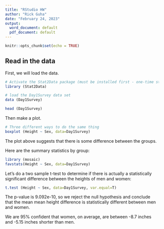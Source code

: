 ```yaml
---
title: "RStudio HW"
author: "Rick Guha"
date: "February 24, 2023"
output:
  word_document: default
  pdf_document: default
---
```


```r
knitr::opts_chunk$set(echo = TRUE)
```

## Read in the data

First, we will load the data.

```r
# Activate the Stat2Data package (must be installed first - one-time step)
library (Stat2Data)

# load the Day1Survey data set
data (Day1Survey)

head (Day1Survey)
```

Then make a plot.

```r
# Three different ways to do the same thing
boxplot (Height ~ Sex, data=Day1Survey)
```

The plot above suggests that there is some difference between the groups.

Here are the summary statistics by group:

```r
library (mosaic)
favstats(Height ~ Sex, data=Day1Survey)
```

Let's do a two sample t-test to determine if there is actually a statistically significant difference between the heights of men and women:

```r
t.test (Height ~ Sex, data=Day1Survey, var.equal=T)
```
The p-value is 9.092e-10, so we reject the null hypothesis and conclude that the mean mean height difference is statistically different between men and women.

We are 95% confident that women, on average, are between -8.7 inches and -5.15 inches shorter than men.

